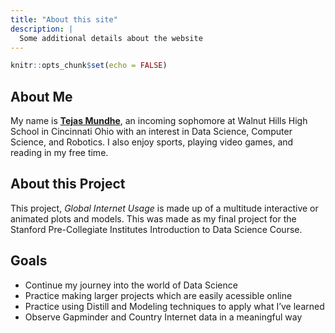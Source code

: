 ```yaml
---
title: "About this site"
description: |
  Some additional details about the website
---
```


```r
knitr::opts_chunk$set(echo = FALSE)
```

## About Me
My name is [**Tejas Mundhe**](https://github.com/TejasMundhe), an incoming sophomore at Walnut Hills High School in Cincinnati Ohio with an interest in Data Science, Computer Science, and Robotics. I also enjoy sports, playing video games, and reading in my free time.

## About this Project
This project, *Global Internet Usage* is made up of a multitude interactive or animated plots and models. This was made as my final project for the Stanford Pre-Collegiate Institutes Introduction to Data Science Course.

## Goals
+ Continue my journey into the world of Data Science
+ Practice making larger projects which are easily acessible online
+ Practice using Distill and Modeling techniques to apply what I've learned
+ Observe Gapminder and Country Internet data in a meaningful way


